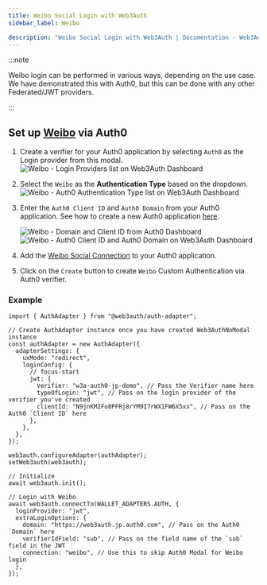 ```yaml
---
title: Weibo Social Login with Web3Auth
sidebar_label: Weibo

description: "Weibo Social Login with Web3Auth | Documentation - Web3Auth"
---
```


:::note

Weibo login can be performed in various ways, depending on the use case. We have demonstrated this
with Auth0, but this can be done with any other Federated/JWT providers.

:::

## Set up [Weibo](https://marketplace.auth0.com/integrations/weibo-social-connection) via Auth0

1. Create a verifier for your Auth0 application by selecting `Auth0` as the Login provider from this
   modal.
   ![Weibo - Login Providers list on Web3Auth Dashboard](/images/dashboard/create-verifier-auth0.png)
2. Select the `Weibo` as the **Authentication Type** based on the dropdown.
   ![Weibo - Auth0 Authentication Type list on Web3Auth Dashboard](/images/dashboard/create-verifier-google.png)
3. Enter the `Auth0 Client ID` and `Auth0 Domain` from your Auth0 application. See how to create a
   new Auth0 application [here](https://auth0.com/docs/quickstart/webapp/).

   ![Weibo - Domain and Client ID from Auth0 Dashboard](/images/dashboard/create-verifier-auth0-filled-common.png)
   ![Weibo - Auth0 Client ID and Auth0 Domain on Web3Auth Dashboard](/images/dashboard/create-verifier-auth0-unfilled.png)

4. Add the
   [Weibo Social Connection](https://marketplace.auth0.com/integrations/weibo-social-connection) to
   your Auth0 application.
5. Click on the `Create` button to create `Weibo` Custom Authentication via Auth0 verifier.

### Example

```tsx
import { AuthAdapter } from "@web3auth/auth-adapter";

// Create AuthAdapter instance once you have created Web3AuthNoModal instance
const authAdapter = new AuthAdapter({
  adapterSettings: {
    uxMode: "redirect",
    loginConfig: {
      // focus-start
      jwt: {
        verifier: "w3a-auth0-jp-demo", // Pass the Verifier name here
        typeOfLogin: "jwt", // Pass on the login provider of the verifier you've created
        clientId: "N9jnKM2Fo8PFRj8rYM9I7rWX1FW6X5xx", // Pass on the Auth0 `Client ID` here
      },
    },
  },
});

web3auth.configureAdapter(authAdapter);
setWeb3auth(web3auth);

// Initialize
await web3auth.init();

// Login with Weibo
await web3auth.connectTo(WALLET_ADAPTERS.AUTH, {
  loginProvider: "jwt",
  extraLoginOptions: {
    domain: "https://web3auth.jp.auth0.com", // Pass on the Auth0 `Domain` here
    verifierIdField: "sub", // Pass on the field name of the `sub` field in the JWT
    connection: "weibo", // Use this to skip Auth0 Modal for Weibo login
  },
});
```
